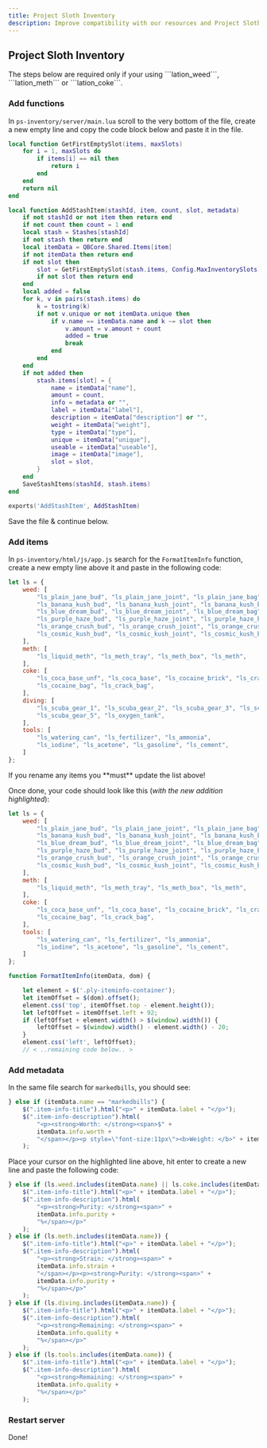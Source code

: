 ```yaml
---
title: Project Sloth Inventory
description: Improve compatibility with our resources and Project Sloth Inventory
---
```



## Project Sloth Inventory

<Callout type="warning" emoji="⚠️">
    The steps below are required only if your using ```lation_weed```, ```lation_meth``` or ```lation_coke```.
</Callout>

<Steps>

### Add functions

In ```ps-inventory/server/main.lua``` scroll to the very bottom of the file, create a new empty line and copy the code block below and paste it in the file.

```lua copy filename="ps-inventory/server/main.lua"
local function GetFirstEmptySlot(items, maxSlots)
    for i = 1, maxSlots do
        if items[i] == nil then
            return i
        end
    end
    return nil
end

local function AddStashItem(stashId, item, count, slot, metadata)
    if not stashId or not item then return end
    if not count then count = 1 end
    local stash = Stashes[stashId]
    if not stash then return end
    local itemData = QBCore.Shared.Items[item]
    if not itemData then return end
    if not slot then
        slot = GetFirstEmptySlot(stash.items, Config.MaxInventorySlots)
        if not slot then return end
    end
    local added = false
    for k, v in pairs(stash.items) do
        k = tostring(k)
        if not v.unique or not itemData.unique then
            if v.name == itemData.name and k ~= slot then
                v.amount = v.amount + count
                added = true
                break
            end
        end
    end
    if not added then
        stash.items[slot] = {
            name = itemData["name"],
            amount = count,
            info = metadata or "",
            label = itemData["label"],
            description = itemData["description"] or "",
            weight = itemData["weight"],
            type = itemData["type"],
            unique = itemData["unique"],
            useable = itemData["useable"],
            image = itemData["image"],
            slot = slot,
        }
    end
    SaveStashItems(stashId, stash.items)
end

exports('AddStashItem', AddStashItem)
```

Save the file & continue below.

### Add items

In ```ps-inventory/html/js/app.js``` search for the ```FormatItemInfo``` function, create a new empty line above it and paste in the following code:

```js copy filename="ps-inventory/html/js/app.js"
let ls = {
    weed: [
        "ls_plain_jane_bud", "ls_plain_jane_joint", "ls_plain_jane_bag",
        "ls_banana_kush_bud", "ls_banana_kush_joint", "ls_banana_kush_bag",
        "ls_blue_dream_bud", "ls_blue_dream_joint", "ls_blue_dream_bag",
        "ls_purple_haze_bud", "ls_purple_haze_joint", "ls_purple_haze_bag",
        "ls_orange_crush_bud", "ls_orange_crush_joint", "ls_orange_crush_bag",
        "ls_cosmic_kush_bud", "ls_cosmic_kush_joint", "ls_cosmic_kush_bag",
    ],
    meth: [
        "ls_liquid_meth", "ls_meth_tray", "ls_meth_box", "ls_meth",
    ],
    coke: [
        "ls_coca_base_unf", "ls_coca_base", "ls_cocaine_brick", "ls_crack_brick",
        "ls_cocaine_bag", "ls_crack_bag",
    ],
    diving: [
        "ls_scuba_gear_1", "ls_scuba_gear_2", "ls_scuba_gear_3", "ls_scuba_gear_4",
        "ls_scuba_gear_5", "ls_oxygen_tank",
    ],
    tools: [
        "ls_watering_can", "ls_fertilizer", "ls_ammonia",
        "ls_iodine", "ls_acetone", "ls_gasoline", "ls_cement",
    ]
};
```

<Callout type="error" emoji="⛔">
    If you rename any items you **must** update the list above!
</Callout>

Once done, your code should look like this (*with the new addition highlighted*):

```js filename="ps-inventory/html/js/app.js" {1-21}
let ls = {
    weed: [
        "ls_plain_jane_bud", "ls_plain_jane_joint", "ls_plain_jane_bag",
        "ls_banana_kush_bud", "ls_banana_kush_joint", "ls_banana_kush_bag",
        "ls_blue_dream_bud", "ls_blue_dream_joint", "ls_blue_dream_bag",
        "ls_purple_haze_bud", "ls_purple_haze_joint", "ls_purple_haze_bag",
        "ls_orange_crush_bud", "ls_orange_crush_joint", "ls_orange_crush_bag",
        "ls_cosmic_kush_bud", "ls_cosmic_kush_joint", "ls_cosmic_kush_bag",
    ],
    meth: [
        "ls_liquid_meth", "ls_meth_tray", "ls_meth_box", "ls_meth",
    ],
    coke: [
        "ls_coca_base_unf", "ls_coca_base", "ls_cocaine_brick", "ls_crack_brick",
        "ls_cocaine_bag", "ls_crack_bag",
    ],
    tools: [
        "ls_watering_can", "ls_fertilizer", "ls_ammonia",
        "ls_iodine", "ls_acetone", "ls_gasoline", "ls_cement",
    ]
};

function FormatItemInfo(itemData, dom) {

    let element = $('.ply-iteminfo-container');
    let itemOffset = $(dom).offset();
    element.css('top', itemOffset.top - element.height());
    let leftOffset = itemOffset.left + 92;
    if (leftOffset + element.width() > $(window).width()) {
        leftOffset = $(window).width() - element.width() - 20;
    }
    element.css('left', leftOffset);
    // < ..remaining code below.. >
```
 
### Add metadata
In the same file search for ```markedbills```, you should see:
```js copy filename="ps-inventory/html/js/app.js" {7}
} else if (itemData.name == "markedbills") {
    $(".item-info-title").html("<p>" + itemData.label + "</p>");
    $(".item-info-description").html(
        "<p><strong>Worth: </strong><span>$" +
        itemData.info.worth +
        "</span></p><p style=\"font-size:11px\"><b>Weight: </b>" + itemData.weight + " | <b>Amount: </b> " + itemData.amount + " | <b>Quality: </b> " + "<a style=\"font-size:11px;color:green\">" + Math.floor(itemData.info.quality) + "</a>"
    );
```

Place your cursor on the highlighted line above, hit enter to create a new line and paste the following code:
```js copy filename="ps-inventory/html/js/app.js"
} else if (ls.weed.includes(itemData.name) || ls.coke.includes(itemData.name)) {
    $(".item-info-title").html("<p>" + itemData.label + "</p>");
    $(".item-info-description").html(
        "<p><strong>Purity: </strong><span>" +
        itemData.info.purity +
        "%</span></p>"
    );
} else if (ls.meth.includes(itemData.name)) {
    $(".item-info-title").html("<p>" + itemData.label + "</p>");
    $(".item-info-description").html(
        "<p><strong>Strain: </strong><span>" +
        itemData.info.strain +
        "</span></p><p><strong>Purity: </strong><span>" +
        itemData.info.purity +
        "%</span></p>"
    );
} else if (ls.diving.includes(itemData.name)) {
    $(".item-info-title").html("<p>" + itemData.label + "</p>");
    $(".item-info-description").html(
        "<p><strong>Remaining: </strong><span>" +
        itemData.info.quality +
        "%</span></p>"
    );
} else if (ls.tools.includes(itemData.name)) {
    $(".item-info-title").html("<p>" + itemData.label + "</p>");
    $(".item-info-description").html(
        "<p><strong>Remaining: </strong><span>" +
        itemData.info.quality +
        "%</span></p>"
    );
```

### Restart server
Done!

</Steps>